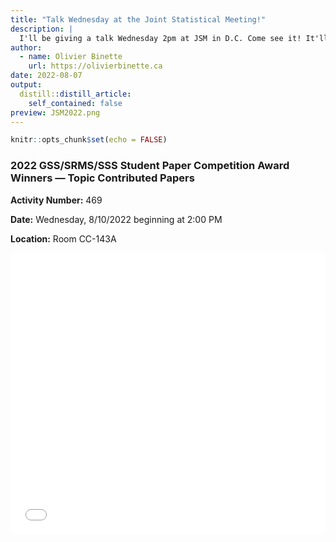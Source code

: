 ```yaml
---
title: "Talk Wednesday at the Joint Statistical Meeting!"
description: |
  I'll be giving a talk Wednesday 2pm at JSM in D.C. Come see it! It'll be an interesting session with winners of the best student paper award of the Survey Methods, Government Statistics, and Social Statistics sections.
author:
  - name: Olivier Binette
    url: https://olivierbinette.ca
date: 2022-08-07
output:
  distill::distill_article:
    self_contained: false
preview: JSM2022.png
---
```



```r
knitr::opts_chunk$set(echo = FALSE)
```

### 2022 GSS/SRMS/SSS Student Paper Competition Award Winners — Topic Contributed Papers 

**Activity Number:** 469

**Date:** Wednesday, 8/10/2022 beginning at 2:00 PM

**Location:** Room CC-143A

<embed src="JSM 2022.html" type="text/html" width="100%" height="450"/>
